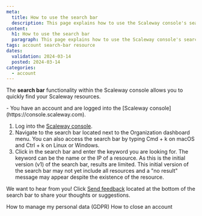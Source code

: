 ```yaml
---
meta:
  title: How to use the search bar
  description: This page explains how to use the Scaleway console's search bar
content:
  h1: How to use the search bar
  paragraph: This page explains how to use the Scaleway console's search bar
tags: account search-bar resource
dates:
  validation: 2024-03-14
  posted: 2024-03-14
categories:
  - account
---
```


The **search bar** functionality within the Scaleway console allows you to quickly find your Scaleway resources.

<Message type="requirement">
  - You have an account and are logged into the [Scaleway console](https://console.scaleway.com).
</Message>

1. Log into the [Scaleway console](https://console.scaleway.com).
2. Navigate to the search bar located next to the Organization dashboard menu.
    <Message type="tip">
      You can also access the search bar by typing Cmd + k on macOS and Ctrl + k on Linux or Windows.
    </Message>
3. Click in the search bar and enter the keyword you are looking for. The keyword can be the name or the IP of a resource.
    <Message type="note">
    As this is the initial version (v1) of the search bar, results are limited. This initial version of the search bar may not yet include all resources and a "no result" message may appear despite the existence of the resource.
    </Message>

We want to hear from you! Click [Send feedback](https://scaleway.typeform.com/to/SQc4Etpe?typeform-source=jira.infra.online.net) located at the bottom of the search bar to share your thoughts or suggestions.

<Navigation title="See also">
  <PreviousButton to="/console/account/how-to/manage-my-personal-data-gdpr/">How to manage my personal data (GDPR)</PreviousButton>
  <NextButton to="/console/account/how-to/close-account/">How to close an account</NextButton>
</Navigation>
